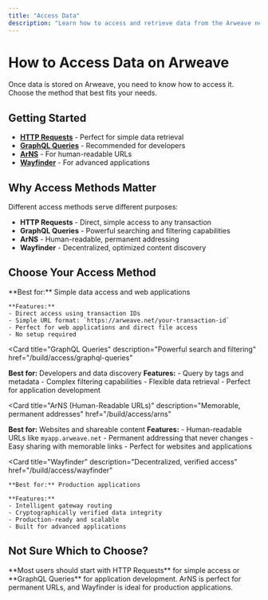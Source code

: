 ```yaml
---
title: "Access Data"
description: "Learn how to access and retrieve data from the Arweave network using various methods"
---
```


# How to Access Data on Arweave

Once data is stored on Arweave, you need to know how to access it. Choose the method that best fits your needs.

## Getting Started

- [**HTTP Requests**](/how-to-access-data/http-requests) - Perfect for simple data retrieval
- [**GraphQL Queries**](/how-to-access-data/graphql-queries) - Recommended for developers
- [**ArNS**](/how-to-access-data/arns) - For human-readable URLs
- [**Wayfinder**](/how-to-access-data/wayfinder) - For advanced applications

## Why Access Methods Matter

Different access methods serve different purposes:

- **HTTP Requests** - Direct, simple access to any transaction
- **GraphQL Queries** - Powerful searching and filtering capabilities
- **ArNS** - Human-readable, permanent addressing
- **Wayfinder** - Decentralized, optimized content discovery

## Choose Your Access Method

<Cards>
  <Card
    title="HTTP Requests"
    description="Simple data retrieval"
    href="/build/access/http-requests"
  >
    **Best for:** Simple data access and web applications
    
    **Features:**
    - Direct access using transaction IDs
    - Simple URL format: `https://arweave.net/your-transaction-id`
    - Perfect for web applications and direct file access
    - No setup required
  </Card>

<Card
  title="GraphQL Queries"
  description="Powerful search and filtering"
  href="/build/access/graphql-queries"
>
  **Best for:** Developers and data discovery **Features:** - Query by tags and
  metadata - Complex filtering capabilities - Flexible data retrieval - Perfect
  for application development
</Card>

<Card
  title="ArNS (Human-Readable URLs)"
  description="Memorable, permanent addresses"
  href="/build/access/arns"
>
  **Best for:** Websites and shareable content **Features:** - Human-readable
  URLs like `myapp.arweave.net` - Permanent addressing that never changes - Easy
  sharing with memorable links - Perfect for websites and applications
</Card>

  <Card
    title="Wayfinder"
    description="Decentralized, verified access"
    href="/build/access/wayfinder"
  >
    **Best for:** Production applications
    
    **Features:**
    - Intelligent gateway routing
    - Cryptographically verified data integrity
    - Production-ready and scalable
    - Built for advanced applications
  </Card>
</Cards>

## Not Sure Which to Choose?

<Callout type="info">
  **Most users should start with HTTP Requests** for simple access or **GraphQL
  Queries** for application development. ArNS is perfect for permanent URLs, and
  Wayfinder is ideal for production applications.
</Callout>
